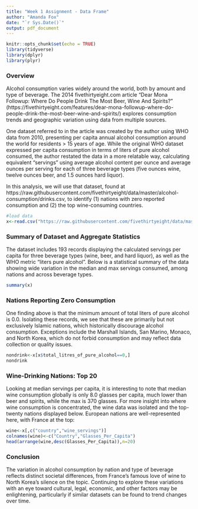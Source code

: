 ```yaml
---
title: "Week 1 Assignment - Data Frame"
author: "Amanda Fox"
date: "`r Sys.Date()`"
output: pdf_document
---
```


```r
knitr::opts_chunk$set(echo = TRUE)
library(tidyverse)
library(dplyr)
library(plyr)

```

### Overview

Alcohol consumption varies widely around the world, both by amount and type of beverage. The 2014 fivethirtyeight.com article "Dear Mona Followup: Where Do People Drink The Most Beer, Wine And Spirits?" (https://fivethirtyeight.com/features/dear-mona-followup-where-do-people-drink-the-most-beer-wine-and-spirits/) explores consumption trends and geographic variation using data from multiple sources.

One dataset referred to in the article was created by the author using WHO data from 2010, presenting per capita annual alcohol consumption around the world for residents > 15 years of age. While the original WHO dataset expressed per capita consumption in terms of liters of pure alcohol consumed, the author restated the data in a more relatable way, calculating equivalent "servings" using average alcohol content per ounce and average ounces per serving for each of three beverage types (five ounces wine, twelve ounces beer, and 1.5 ounces hard liquor).

In this analysis, we will use that dataset, found at https://raw.githubusercontent.com/fivethirtyeight/data/master/alcohol-consumption/drinks.csv, to identify (1) nations with zero reported consumption and (2) the top wine-consuming countries.

```r

#load data
x<-read.csv("https://raw.githubusercontent.com/fivethirtyeight/data/master/alcohol-consumption/drinks.csv")

```

### Summary of Dataset and Aggregate Statistics

The dataset includes 193 records displaying the calculated servings per capita for three beverage types (wine, beer, and hard liquor), as well as the WHO metric "liters pure alcohol". Below is a statistical summary of the data showing wide variation in the median and max servings consumed, among nations and across beverage types. 

```r

summary(x)

```


### Nations Reporting Zero Consumption

One finding above is that the minimum amount of total liters of pure alcohol is 0.0. Isolating these records, we see that these are primarily but not exclusively Islamic nations, which historically discourage alcohol consumption. Exceptions include the Marshall Islands, San Marino, Monaco, and North Korea, which do not forbid consumption and may reflect data collection or quality issues.

```r

nondrink<-x[x$total_litres_of_pure_alcohol==0,]
nondrink
```

### Wine-Drinking Nations: Top 20

Looking at median servings per capita, it is interesting to note that median wine consumption globally is only 8.0 glasses per capita, much lower than beer and spirits, while the max is 370 glasses. 
For more insight into where wine consumption is concentrated, the wine data was isolated and the top-twenty nations displayed below. European nations are well-represented here, with France at the top:

```r
wine<-x[,c("country","wine_servings")]
colnames(wine)<-c("Country","Glasses_Per_Capita")
head(arrange(wine,desc(Glasses_Per_Capita)),n=20)

```

### Conclusion

The variation in alcohol consumption by nation and type of beverage reflects distinct societal differences, from France's famous love of wine to North Korea's silence on the topic. Continuing to explore these variations with an eye toward cultural, legal, economic, and other factors may be enlightening, particularly if similar datasets can be found to trend changes over time.



